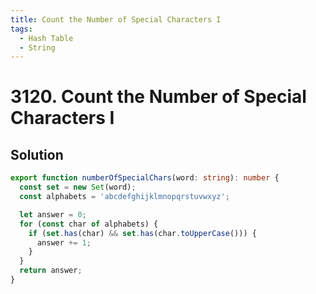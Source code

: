 ```yaml
---
title: Count the Number of Special Characters I
tags:
  - Hash Table
  - String
---
```


# 3120. Count the Number of Special Characters I

<Badges>
  <LevelBadge level="easy" />
  <TopicBadge name="Hash Table" slug="hash-table" />
  <TopicBadge name="String" slug="string" />
</Badges>

## Solution

```typescript filename="solution.ts" copy
export function numberOfSpecialChars(word: string): number {
  const set = new Set(word);
  const alphabets = 'abcdefghijklmnopqrstuvwxyz';

  let answer = 0;
  for (const char of alphabets) {
    if (set.has(char) && set.has(char.toUpperCase())) {
      answer += 1;
    }
  }
  return answer;
}
```

<ProblemLink
  codingSite="leetcode"
  href="https://leetcode.com/problems/count-the-number-of-special-characters-i"
  title="Count the Number of Special Characters I"
/>
